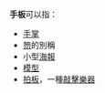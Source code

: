 '''手板'''可以指：

* [[手掌|手掌]]
* [[笏|笏]]的別稱
* 小型[[海報|海報]]
* [[模型|模型]]
* [[拍板|拍板]]，一種[[敲擊樂器|敲擊樂器]]

{{disambig|cat=二字消歧义}}